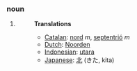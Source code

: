 ===noun===
#
#:'''Translations'''
#:*[[Catalan]]: [[nord]] ''m'', [[septentrió]] ''m''
#:*[[Dutch]]: [[Noorden]]
#:*[[Indonesian]]: [[utara]]
#:*[[Japanese]]: [[北]] (きた, kita)